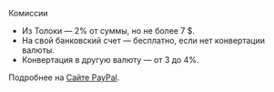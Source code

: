 <Cut title="от 2 до 6%">

Комиссии

* Из Толоки — 2% от суммы, но не более 7 $.
* На свой банковский счет — бесплатно, если нет конвертации валюты.
* Конвертация в другую валюту — от 3 до 4%.

Подробнее на [Сайте PayPal](https://www.paypal.com/ru/webapps/mpp/paypal-fees#statement-6).

</Cut>
